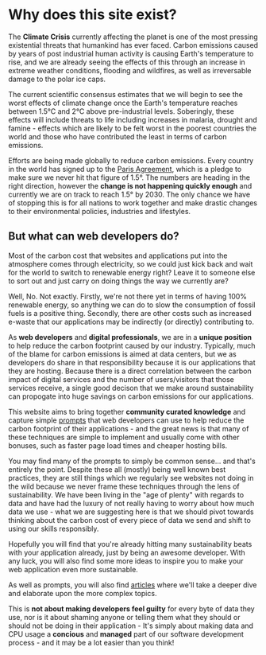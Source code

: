 
<Head>
  <HtmlHead title="Green Web Dev :: About" description="Why this site exists" />
</Head>

# Why does this site exist?

The **Climate Crisis** currently affecting the planet is one of the most pressing existential threats that humankind has ever faced. Carbon emissions caused by years of post industrial human activity is causing Earth's temperature to rise, and we are already seeing the effects of this through an increase in extreme weather conditions, flooding and wildfires, as well as irreversable damage to the polar ice caps.

The current scientific consensus estimates that we will begin to see the worst effects of climate change once the Earth's temperature reaches between 1.5&deg;C and 2&deg;C above pre-industrial levels. Soberingly, these effects will include threats to life including increases in malaria, drought and famine - effects which are likely to be felt worst in the poorest countries the world and those who have contributed the least in terms of carbon emissions.

Efforts are being made globally to reduce carbon emissions. Every country in the world has signed up to the [Paris Agreement](https://en.wikipedia.org/wiki/Paris_Agreement), which is a pledge to make sure we never hit that figure of 1.5&deg;. The numbers are heading in the right direction, however the **change is not happening quickly enough** and currently we are on track to reach 1.5&deg; by 2030. The only chance we have of stopping this is for all nations to work together and make drastic changes to their environmental policies, industries and lifestyles.

## But what can web developers do?

Most of the carbon cost that websites and applications put into the atmosphere comes through electricity, so we could just kick back and wait for the world to switch to renewable energy right? Leave it to someone else to sort out and just carry on doing things the way we currently are?

Well, No. Not exactly. Firstly, we're not there yet in terms of having 100% renewable energy, so anything we can do to slow the consumption of fossil fuels is a positive thing. Secondly, there are other costs such as increased e-waste that our applications may be indirectly (or directly) contributing to.

As **web developers** and **digital professionals**, we are in a **unique position** to help reduce the carbon footprint caused by our industry. Typically, much of the blame for carbon emissions is aimed at data centers, but we as developers do share in that responsibility because it is our applications that they are hosting. Because there is a direct correlation between the carbon impact of digital services and the number of users/visitors that those services receive, a single good decison that we make around sustainability can propogate into huge savings on carbon emissions for our applications.

This website aims to bring together **community curated knowledge** and capture simple [prompts](/prompts) that web developers can use to help reduce the carbon footprint of their applications - and the great news is that many of these techniques are simple to implement and usually come with other bonuses, such as faster page load times and cheaper hosting bills.

You may find many of the prompts to simply be common sense... and that's entirely the point. Despite these all (mostly) being well known best practices, they are still things which we regularly see websites not doing in the wild because we never frame these techniques through the lens of sustainability. We have been living in the "age of plenty" with regards to data and have had the luxury of not really having to worry about how much data we use - what we are suggesting here is that we should pivot towards thinking about the carbon cost of every piece of data we send and shift to using our skills responsibly.

Hopefully you will find that you're already hitting many sustainability beats with your application already, just by being an awesome developer. With any luck, you will also find some more ideas to inspire you to make your web application even more sustainable.

As well as prompts, you will also find [articles](/articles) where we'll take a deeper dive and elaborate upon the more complex topics.

This is **not about making developers feel guilty** for every byte of data they use, nor is it about shaming anyone or telling them what they should or should not be doing in their application - It's simply about making data and CPU usage a **concious** and **managed** part of our software development process - and it may be a lot easier than you think!
